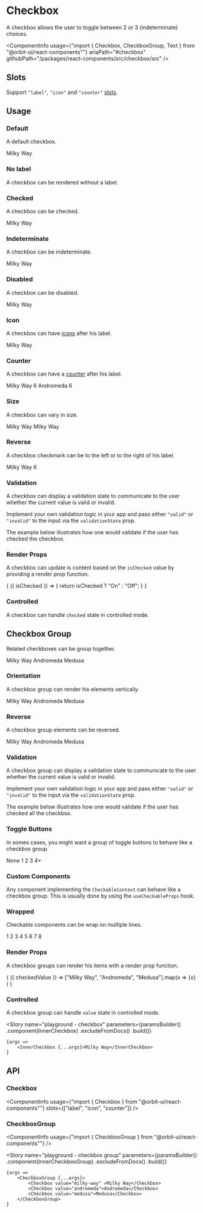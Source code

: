 
<Meta
    title="Components/Checkbox"
    id="checkbox"
/>

# Checkbox

A checkbox allows the user to toggle between 2 or 3 (indeterminate) choices.

<ComponentInfo
    usage={"import { Checkbox, CheckboxGroup, Text } from \"@orbit-ui/react-components\""}
    ariaPath="#checkbox"
    githubPath="/packages/react-components/src/checkbox/src"
/>

## Slots

Support `"label"`, `"icon"` and `"counter"` [slots](?path=/docs/getting-started-slots--page).

## Usage

### Default

A default checkbox.

<Canvas>
    <Story name="default">
        <Checkbox>Milky Way</Checkbox>
    </Story>
</Canvas>

### No label

A checkbox can be rendered without a label.

<Canvas>
    <Story name="no label">
        <Checkbox />
    </Story>
</Canvas>

### Checked

A checkbox can be checked.

<Canvas>
    <Story name="checked">
        <Checkbox defaultChecked>Milky Way</Checkbox>
    </Story>
</Canvas>

### Indeterminate

A checkbox can be indeterminate.

<Canvas>
    <Story name="indeterminate">
        <Checkbox defaultIndeterminate>Milky Way</Checkbox>
    </Story>
</Canvas>

### Disabled

A checkbox can be disabled.

<Canvas>
    <Story name="disabled">
        <Checkbox disabled>Milky Way</Checkbox>
    </Story>
</Canvas>

### Icon

A checkbox can have [icons](?path=/docs/materials-icons--page) after his label.

<Canvas>
    <Story name="icon">
        <Checkbox>
            <Text>Milky Way</Text>
            <InfoIcon />
        </Checkbox>
    </Story>
</Canvas>

### Counter

A checkbox can have a [counter](?path=/docs/components-counter--default-story) after his label.

<Canvas>
    <Story name="counter">
        <Inline>
            <Checkbox>
                <Text>Milky Way</Text>
                <Counter>6</Counter>
            </Checkbox>
            <Checkbox>
                <Text>Andromeda</Text>
                <Counter variant="divider">6</Counter>
            </Checkbox>
        </Inline>
    </Story>
</Canvas>

### Size

A checkbox can vary in size.

<Canvas>
    <Story name="size">
        <Inline verticalAlign="end">
            <Checkbox size="sm">Milky Way</Checkbox>
            <Checkbox>Milky Way</Checkbox>
        </Inline>
    </Story>
</Canvas>

### Reverse

A checkbox checkmark can be to the left or to the right of his label.

<Canvas>
    <Story name="reverse">
        <Checkbox reverse>
            <Text>Milky Way</Text>
            <InfoIcon />
            <Counter variant="divider">6</Counter>
        </Checkbox>
    </Story>
</Canvas>

### Validation

A checkbox can display a validation state to communicate to the user whether the current value is valid or invalid.

Implement your own validation logic in your app and pass either `"valid"` or `"invalid"` to the input via the `validationState` prop.

The example below illustrates how one would validate if the user has checked the checkbox.

<FileCanvas filePath="/checkbox/docs/CheckedValidation">
    <CheckedValidation />
</FileCanvas>

### Render Props

A checkbox can update is content based on the `isChecked` value by providing a render prop function.

<Canvas>
    <Story name="render props">
        <Checkbox>
            {
                ({ isChecked }) => {
                    return isChecked ? "On" : "Off";
                }
            }
        </Checkbox>
    </Story>
</Canvas>

### Controlled

A checkbox can handle `checked` state in controlled mode.

<FileCanvas filePath="/checkbox/docs/ControlledCheckbox">
    <ControlledCheckbox />
</FileCanvas>

## Checkbox Group

Related checkboxes can be group together.

<Canvas>
    <Story name="checkbox group">
        <CheckboxGroup>
            <Checkbox value="milky-way">Milky Way</Checkbox>
            <Checkbox value="andromeda">Andromeda</Checkbox>
            <Checkbox value="medusa">Medusa</Checkbox>
        </CheckboxGroup>
    </Story>
</Canvas>

### Orientation

A checkbox group can render his elements vertically.

<Canvas>
    <Story name="checkbox group orientation">
        <CheckboxGroup orientation="vertical">
            <Checkbox value="milky-way" >Milky Way</Checkbox>
            <Checkbox value="andromeda">Andromeda</Checkbox>
            <Checkbox value="medusa">Medusa</Checkbox>
        </CheckboxGroup>
    </Story>
</Canvas>

### Reverse

A checkbox group elements can be reversed.

<Canvas>
    <Story name="checkbox group reverse">
        <CheckboxGroup reverse>
            <Checkbox value="milky-way" >Milky Way</Checkbox>
            <Checkbox value="andromeda">Andromeda</Checkbox>
            <Checkbox value="medusa">Medusa</Checkbox>
        </CheckboxGroup>
    </Story>
</Canvas>

### Validation

A checkbox group can display a validation state to communicate to the user whether the current value is valid or invalid.

Implement your own validation logic in your app and pass either `"valid"` or `"invalid"` to the input via the `validationState` prop.

The example below illustrates how one would validate if the user has checked all the checkbox.

<FileCanvas filePath="/checkbox/docs/AllCheckedValidation">
    <AllCheckedValidation />
</FileCanvas>

### Toggle Buttons

In somes cases, you might want a group of toggle buttons to behave like a checkbox group.

<Canvas>
    <Story name="toggle buttons">
        <CheckboxGroup gap={2}>
            <ToggleButton value="none" variant="outline">None</ToggleButton>
            <ToggleButton value="1" variant="outline" shape="circular">1</ToggleButton>
            <ToggleButton value="2" variant="outline" shape="circular">2</ToggleButton>
            <ToggleButton value="3" variant="outline" shape="circular">3</ToggleButton>
            <ToggleButton value="4+" variant="outline" shape="circular">4+</ToggleButton>
        </CheckboxGroup>
    </Story>
</Canvas>

### Custom Components

Any component implementing the `CheckableContext` can behave like a checkbox group. This is usually done by using the `useCheckableProps` hook.

<FileCanvas filePath="/checkbox/docs/CustomGroup">
    <CustomGroup />
</FileCanvas>

### Wrapped

Checkable components can be wrap on multiple lines.

<Canvas>
    <Story name="wrap toggle buttons">
        <div style={{ width: "200px" }}>
            <CheckboxGroup wrap gap={2}>
                <ToggleButton value="1" variant="outline" shape="circular">1</ToggleButton>
                <ToggleButton value="2" variant="outline" shape="circular">2</ToggleButton>
                <ToggleButton value="3" variant="outline" shape="circular">3</ToggleButton>
                <ToggleButton value="4" variant="outline" shape="circular">4</ToggleButton>
                <ToggleButton value="5" variant="outline" shape="circular">5</ToggleButton>
                <ToggleButton value="6" variant="outline" shape="circular">6</ToggleButton>
                <ToggleButton value="7" variant="outline" shape="circular">7</ToggleButton>
                <ToggleButton value="8" variant="outline" shape="circular">8</ToggleButton>
            </CheckboxGroup>
        </div>
    </Story>
</Canvas>

### Render Props

A checkbox groups can render his items with a render prop function.

<Canvas>
    <Story name="group render props">
        <CheckboxGroup>
            {
                ({ checkedValue }) =>
                    ["Milky Way", "Andromeda", "Medusa"].map(x =>
                        <Checkbox
                            className={checkedValue && checkedValue.includes(x) ? "primary-500" : undefined}
                            value={x}
                        >
                            {x}
                        </Checkbox>
                    )
            }
        </CheckboxGroup>
    </Story>
</Canvas>

### Controlled

A checkbox group can handle `value` state in controlled mode.

<FileCanvas filePath="/checkbox/docs/ControlledCheckboxGroup">
    <ControlledCheckboxGroup />
</FileCanvas>

<Story
    name="playground - checkbox"
    parameters={paramsBuilder()
        .component(InnerCheckbox)
        .excludeFromDocs()
        .build()}
>
    {args =>
        <InnerCheckbox {...args}>Milky Way</InnerCheckbox>
    }
</Story>

## API

### Checkbox

<ComponentInfo
    usage={"import { Checkbox } from \"@orbit-ui/react-components\""}
    slots={["label", "icon", "counter"]}
/>

<ArgsTable of={InnerCheckbox} />

### CheckboxGroup

<ComponentInfo
    usage={"import { CheckboxGroup } from \"@orbit-ui/react-components\""}
/>

<ArgsTable of={InnerCheckboxGroup} />

<Story
    name="playground - checkbox group"
    parameters={paramsBuilder()
        .component(InnerCheckboxGroup)
        .excludeFromDocs()
        .build()}
>
    {args =>
        <CheckboxGroup {...args}>
            <Checkbox value="milky-way" >Milky Way</Checkbox>
            <Checkbox value="andromeda">Andromeda</Checkbox>
            <Checkbox value="medusa">Medusa</Checkbox>
        </CheckboxGroup>
    }
</Story>
